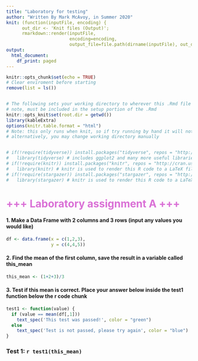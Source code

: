 ```yaml
---
title: "Laboratory for testing"
author: "Written By Mark McAvoy, in Summer 2020"
knit: (function(inputFile, encoding) { 
      out_dir <- 'Knit files (Output)';
      rmarkdown::render(inputFile,
                        encoding=encoding, 
                        output_file=file.path(dirname(inputFile), out_dir, 'Laboratory-0.html')) })
output:
  html_document:
    df_print: paged
---
```


```r
knitr::opts_chunk$set(echo = TRUE)
# Clear enviroment before starting 
remove(list = ls())


# The following sets your working directory to wherever this .Rmd file is saved
# note, must be included in the setup portion of the .Rmd
knitr::opts_knit$set(root.dir = getwd())
library(kableExtra)
options(knitr.table.format = "html")
# Note: this only runs when knit, so if try running by hand it will not do anything, best to also change working directory manually
# alternatively, you may change working directory manually


# if(!require(tidyverse)) install.packages("tidyverse", repos = "http://cran.us.r-project.org") # run this the first time (only need to once), note moved tidyverse to after AER package, as it was creating some issues running AER after tidyverse
#   library(tidyverse) # includes ggplot2 and many more useful libraries
# if(!require(knitr)) install.packages("knitr", repos = "http://cran.us.r-project.org")
#   library(knitr) # knitr is used to render this R code to a LaTeX file (includes kable)
# if(!require(stargazer)) install.packages("stargazer", repos = "http://cran.us.r-project.org")
#   library(stargazer) # knitr is used to render this R code to a LaTeX file (includes kable)
```

# <span style="color:orchid"> +++ Laboratory assignment A +++ </span>

#### <span style="color:charcoal"> 1. Make a Data Frame with 2 columns and 3 rows (input any values you would like) </span>

```r
df <- data.frame(x = c(1,2,3),
                 y = c(4,4,5))
```

#### <span style="color:charcoal"> 2. Find the mean of the first column, save the result in a variable called this_mean </span>

```r
this_mean <- (1+2+3)/3
```

#### <span style="color:charcoal"> 3. Test if this mean is correct. Place your answer below inside the test1 function below the r code chunk </span>

```r
test1 <- function(value) {
  if (value == mean(df[,1]))
    text_spec('This test was passed!', color = "green")
  else
    text_spec('Test is not passed, please try again', color = "blue")
}
```

### Test 1: `r test1(this_mean) `

